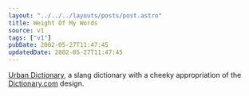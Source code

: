 ```yaml
---
layout: "../../../layouts/posts/post.astro"
title: Weight Of My Words
source: v1
tags: ["v1"]
pubDate: 2002-05-27T11:47:45
updatedDate: 2002-05-27T11:47:45
---
```


[Urban Dictionary][1], a slang dictionary with a cheeky appropriation of the [Dictionary.com][2] design.

[1]: http://www.urbandictionary.com/ "Urban Dictionary"
[2]: http://www.urbandictionary.com/ "Dictionary.com"
